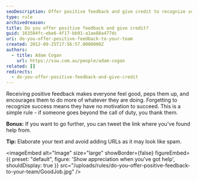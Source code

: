 ```yaml
---
seoDescription: Offer positive feedback and give credit to recognize success and motivate team members.
type: rule
archivedreason:
title: Do you offer positive feedback and give credit?
guid: 163504fc-ebe6-4f17-bb91-a1ae88a477dc
uri: do-you-offer-positive-feedback-to-your-team
created: 2012-09-25T17:56:57.0000000Z
authors:
  - title: Adam Cogan
    url: https://ssw.com.au/people/adam-cogan
related: []
redirects:
  - do-you-offer-positive-feedback-and-give-credit
---
```


Receiving positive feedback makes everyone feel good, peps them up, and encourages them to do more of whatever they are doing.
Forgetting to recognize success means they have no motivation to succeed.
This is a simple rule - if someone goes beyond the call of duty, you thank them.

**Bonus:** If you want to go further, you can tweet the link where you've found help from.

**Tip:** Elaborate your text and avoid adding URLs as it may look like spam.


<imageEmbed
  alt="Image"
  size="large"
  showBorder={false}
  figureEmbed={{
    preset: "default",
    figure: 'Show appreciation when you\'ve got help',
    shouldDisplay: true
  }}
  src="/uploads/rules/do-you-offer-positive-feedback-to-your-team/GoodJob.jpg"
/>